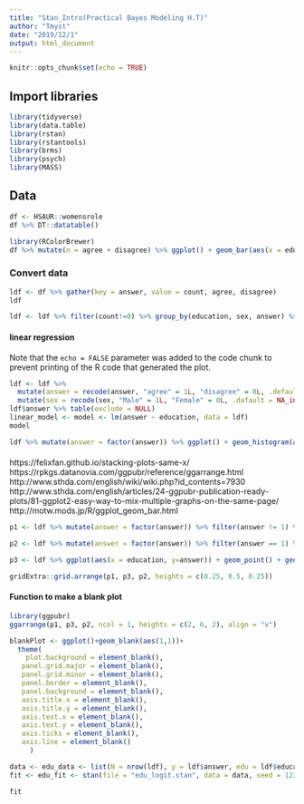 ```yaml
---
title: "Stan_Intro(Practical Bayes Modeling H.T)"
author: "Tmyst"
date: "2019/12/1"
output: html_document
---
```


```r
knitr::opts_chunk$set(echo = TRUE)
```

## Import libraries
```r
library(tidyverse)
library(data.table)
library(rstan)
library(rstantools)
library(brms)
library(psych)
library(MASS)
```

## Data

```r
df <- HSAUR::womensrole
df %>% DT::datatable()
```


```r
library(RColorBrewer)
df %>% mutate(n = agree + disagree) %>% ggplot() + geom_bar(aes(x = education, y = n, fill = sex, color = sex), stat="identity") +theme_minimal(base_size = 16) 
```

### Convert data

```r
ldf <- df %>% gather(key = answer, value = count, agree, disagree) 
ldf
```

```r
ldf <- ldf %>% filter(count!=0) %>% group_by(education, sex, answer) %>% expand(count = 1:count) %>% ungroup %>% dplyr::select(-count) 

```
#### linear regression
Note that the `echo = FALSE` parameter was added to the code chunk to prevent printing of the R code that generated the plot.
```r
ldf <- ldf %>% 
  mutate(answer = recode(answer, "agree" = 1L, "disagree" = 0L, .default = NA_integer_)) %>% 
  mutate(sex = recode(sex, "Male" = 1L, "Female" = 0L, .dafault = NA_integer_))
ldf$answer %>% table(exclude = NULL)
linear_model <- model <- lm(answer ~ education, data = ldf)
model

```
```r
ldf %>% mutate(answer = factor(answer)) %>% ggplot() + geom_histogram(aes(x = education, fill = answer), alpha = 0.5, color = "skyblue4", position = "fill", bins = 20) + theme_light(base_size = 16)
```

####
https://felixfan.github.io/stacking-plots-same-x/
https://rpkgs.datanovia.com/ggpubr/reference/ggarrange.html
http://www.sthda.com/english/wiki/wiki.php?id_contents=7930
http://www.sthda.com/english/articles/24-ggpubr-publication-ready-plots/81-ggplot2-easy-way-to-mix-multiple-graphs-on-the-same-page/
http://motw.mods.jp/R/ggplot_geom_bar.html


```r
p1 <- ldf %>% mutate(answer = factor(answer)) %>% filter(answer != 1) %>% ggplot() + geom_histogram(aes(x = education), alpha = 0.5, fill = "skyblue3", color = "skyblue4", position = "identity", bins = 20) + theme_light(base_size = 16) + theme(axis.title.x = element_blank(), axis.text.x = element_text(vjust = 10), axis.ticks.x = element_blank())

p2 <- ldf %>% mutate(answer = factor(answer)) %>% filter(answer == 1) %>%  ggplot() + geom_histogram(aes(x = education), alpha = 0.5, fill = "skyblue3", color = "skyblue4", position = "identity", bins = 20) + theme_light(base_size = 16) + scale_y_reverse() + theme(axis.title.x = element_blank(), axis.text.x = element_text(vjust = 10), axis.ticks.x = element_blank())

p3 <- ldf %>% ggplot(aes(x = education, y=answer)) + geom_point() + geom_jitter(height = 0.08, width = 0.02) + theme_light(base_size = 16) + theme(axis.title.x = element_blank(), axis.text.x = element_blank(), title = element_blank(), legend.title = element_blank(), panel.spacing.x = element_blank(), panel.spacing.y = element_blank())

gridExtra::grid.arrange(p1, p3, p2, heights = c(0.25, 0.5, 0.25))

```

#### Function to make a blank plot
```r
library(ggpubr)
ggarrange(p1, p3, p2, ncol = 1, heights = c(2, 6, 2), align = "v")
```

```r
blankPlot <- ggplot()+geom_blank(aes(1,1))+
  theme(
    plot.background = element_blank(), 
   panel.grid.major = element_blank(),
   panel.grid.minor = element_blank(), 
   panel.border = element_blank(),
   panel.background = element_blank(),
   axis.title.x = element_blank(),
   axis.title.y = element_blank(),
   axis.text.x = element_blank(), 
   axis.text.y = element_blank(),
   axis.ticks = element_blank(),
   axis.line = element_blank()
     )
```
```r
data <- edu_data <- list(N = nrow(ldf), y = ldf$answer, edu = ldf$education, sex = ldf$sex)
fit <- edu_fit <- stan(file = "edu_logit.stan", data = data, seed = 1234)
```

```r
fit
```

